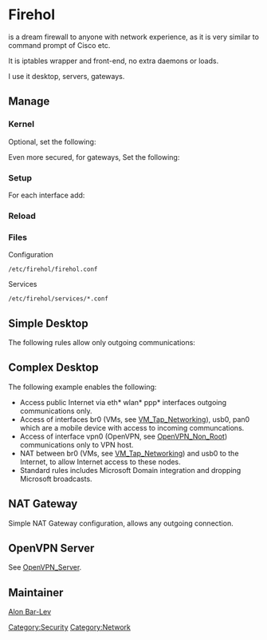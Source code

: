 = Firehol =

{{Package|net-firewall/firehol}} is a dream firewall to anyone with network experience, as it is very similar
to command prompt of Cisco etc.

It is iptables wrapper and front-end, no extra daemons or loads.

I use it desktop, servers, gateways.

== Manage ==

=== Kernel ===

{{Kernel|Netfilters|<pre>
  [*] Networking support  ---> 
    Networking options  --->
      [*]   IP: TCP syncookie support
      [*] Network packet filtering framework (Netfilter)  --->
        [*]   Advanced netfilter configuration
          Core Netfilter Configuration  --->
            <M> For all none experimental
          IP: Netfilter Configuration  --->
            <M> For all none experimental none obsolete
</pre>}}

Optional, set the following:
{{File|/etc/sysctl.conf|<pre>
net.ipv4.tcp_syncookies = 1
net.ipv4.conf.all.accept_source_route = 0
net.ipv4.conf.default.accept_source_route = 0
net.ipv4.icmp_echo_ignore_broadcasts = 1
</pre>}}

Even more secured, for gateways, Set the following:
{{File|/etc/sysctl.conf|<pre>
net.ipv4.conf.all.accept_redirects = 0
net.ipv4.conf.default.accept_redirects = 0
net.ipv4.conf.all.secure_redirects = 0
net.ipv4.conf.default.secure_redirects = 0
</pre>}}

=== Setup ===

{{Root|emerge net-firewall/firehol}}
{{Root|rc-update add firehol default}}
{{Root|/etc/init.d/firehol start}}

For each interface add:
{{File|/etc/conf.d/net|<pre>
rc_need_eth0="firewall"
</pre>}}

=== Reload ===

{{Root|/etc/init.d/firehol save}}

=== Files ===

Configuration
 /etc/firehol/firehol.conf

Services
 /etc/firehol/services/*.conf

== Simple Desktop ==

The following rules allow only outgoing communications:
{{File|/etc/firehol/firehol.conf|<pre>
version 5

interface any world
        policy  reject
        protection              strong  10/sec  10
        server  ident           reject  with tcp-reset

        client  all             accept
</pre>}}

== Complex Desktop ==

The following example enables the following:
* Access public Internet via eth* wlan* ppp* interfaces outgoing communications only.
* Access of interfaces br0 (VMs, see [[VM_Tap_Networking]]), usb0, pan0 which are a mobile device with access to incoming communcations.
* Access of interface vpn0 (OpenVPN, see [[OpenVPN_Non_Root]]) communications only to VPN host.
* NAT between br0 (VMs, see [[VM_Tap_Networking]]) and usb0 to the Internet, to allow Internet access to these nodes.
* Standard rules includes Microsoft Domain integration and dropping Microsoft broadcasts.

{{File|/etc/firehol/firehol.conf|<pre>
version 5

my_standard_inet() {
        server  all             drop    dst     "10.10.50.255"
        server  all             drop    dst     "255.255.255.255"
        client  all             drop    dst     "228.67.43.91"  #rtsp something
        server  all             drop    dst     "228.67.43.91"  #rtsp something
        client  all             drop    dst     "224.0.0.1"     #igmp something
        server  all             drop    dst     "224.0.0.1"     #igmp something
#       client  netbios_dgm     drop
#       client  netbios_ns      drop
        server  netbios_dgm     drop
        server  netbios_ns      drop
        server  time            drop

        client  dhcp            accept
        client  cups            accept
        client  http            accept
        client  https           accept
        client  ftp             accept
        client  dns             accept
        client  icmp            accept
        client  imap            accept
        client  smtp            accept
        client  pop3            accept
        client  ssh             accept
        client  nntp            accept
        client  rdp             accept
        client  samba           accept
        client  telnet          accept
        client  ping            accept
        client  svn             accept
        client  git             accept
        client  cvspserver      accept
        client  ldap            accept
        client  ntp             accept
        client  krb             accept
        client  microsoft_ds    accept

        #gmail
        client  gmailsmtp       accept
        client  gmailimap       accept
        client  gmailpop3       accept
}

interface "eth+ wlan+ ppp+" inet1
        policy  reject
        protection              strong  10/sec  10
        server  ident           reject  with tcp-reset

        my_standard_inet

interface "br0 usb0 pan0" local1
        policy  reject
        protection              strong  10/sec  10
        server  ident           reject  with tcp-reset

        #standard
        my_standard_inet

        server  samba           accept
        server  ssh             accept
        server  dns             accept
        server  http            accept

interface "vpn0" vpn1
        policy  reject
        protection              strong  10/sec  10
        server  ident           reject  with tcp-reset

        #standard
        my_standard_inet

router tun_nat  inface "eth+ wlan+ ppp+ vpn0" outface "br0 usb0"
        route   ident           reject with tcp-reset
        server  ident           reject with tcp-reset
        masquerade              reverse

        #standard
        my_standard_inet
</pre>}}

{{File|/etc/firehol/services/git.conf|<pre>
#FHVER: 1:213
server_git_ports="tcp/9418"
client_git_ports="default"
</pre>}}

{{File|/etc/firehol/services/gmail.conf|<pre>
#FHVER: 1:213
server_gmailsmtp_ports="tcp/587 tcp/465"
client_gmailsmtp_ports="default"
server_gmailpop3_ports="tcp/995"
client_gmailpop3_ports="default"
server_gmailimap_ports="tcp/993"
client_gmailimap_ports="default"
</pre>}}

{{File|/etc/firehol/services/svn.conf|<pre>
#FHVER: 1:213
server_svn_ports="tcp/3690"
client_svn_ports="default"
</pre>}}

{{File|/etc/firehol/services/krb.conf|<pre>
#FHVER: 1:213
server_krb_ports="tcp/88 udp/88 udp/464 tcp/749 tcp/750"
client_krb_ports="default"
</pre>}}

== NAT Gateway ==

Simple NAT Gateway configuration, allows any outgoing connection.
{{Codeline|<pre>
  Internet <--->(eth0)--NAT--Gatway(eth1) <---> Internal
</pre>}}

{{File|/etc/firehol/firehol.conf|<pre>
version 5

interface "eth0" world
        policy  reject
        protection              strong  10/sec  10
        server  ident           reject  with tcp-reset

        client  all             accept

interface "eth1" internal
        policy  reject
        protection              strong  10/sec  10
        server  ident           reject  with tcp-reset

        client  all             accept

router tun_nat  inface "eth0" outface "eth1"
        route   ident           reject with tcp-reset
        server  ident           reject with tcp-reset
        masquerade              reverse

        client  all             accept
</pre>}}

== OpenVPN Server ==

See [[OpenVPN_Server]].

== Maintainer ==

[[User:Alonbl|Alon Bar-Lev]]

{{AuthorList|{{Author|Alon Bar-Lev|2011-11-17|type=original}}}}

[[Category:Security]]
[[Category:Network]]